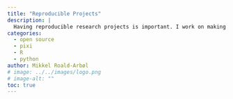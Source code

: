 ```yaml
---
title: "Reproducible Projects"
description: |
  Having reproducible research projects is important. I work on making that easier and prettier, especially by incorporating existing tools in new ways and writing templates that employ best practices.
categories: 
  - open source
  - pixi
  - R
  - python
author: Mikkel Roald-Arbøl
# image: ../../images/logo.png
# image-alt: "" 
toc: true
---
```



